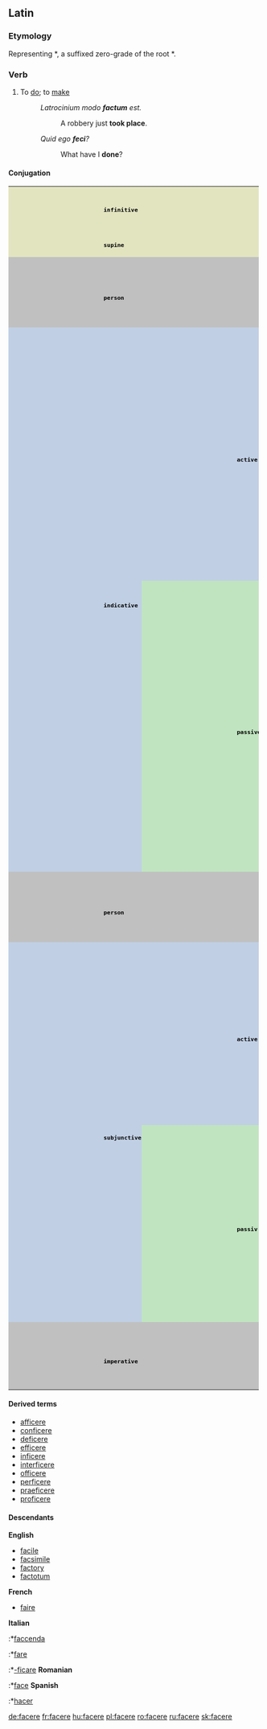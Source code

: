 ==Latin==

===Etymology===
Representing {{PIE.|la}} *{{term||dʰh₁-k-}}, a suffixed zero-grade of the root *{{term||dʰeh₁-|put, arrange}}.

===Verb===
{{la-verb|facio|faciō|facere|facere|feci|fēcī|factum|factum}}
#To [[do]]; to [[make]]
#:''Latrocinium modo '''factum''' est.'' 
#:: A robbery just '''took place'''.
#: ''Quid ego '''feci'''?'' 
#:: What have I '''done'''?

====Conjugation====
<table border="0" cellpadding="0" class="MsoNormalTable" 
            style="width: 98.74%; mso-cellspacing: 1.5pt; background: #F0F0F0; mso-yfti-tbllook: 1184" 
            width="98%">
            <tr style="mso-yfti-irow:0;mso-yfti-firstrow:yes">
                <td colspan="4" 
                    style="width: 40.58%; background: #E2E4C0; padding: .75pt .75pt .75pt .75pt" 
                    width="40%">
                    <p align="center" class="MsoNormal" style="margin-bottom:0cm;margin-bottom:.0001pt;
  text-align:center;line-height:normal">
                        <b>
                        <span style="font-size:10.0pt;
  font-family:&quot;Arial&quot;,&quot;sans-serif&quot;;mso-fareast-font-family:&quot;Times New Roman&quot;;
  color:black;mso-fareast-language:SV">infinitive</span></b></p>
                </td>
                <td colspan="5" style="width:58.6%;padding:.75pt .75pt .75pt .75pt" width="58%">
                    <p class="MsoNormal" style="margin-bottom:0cm;margin-bottom:.0001pt;line-height:
  normal">
                        <span style="font-size:10.0pt;font-family:&quot;Arial&quot;,&quot;sans-serif&quot;;
  mso-fareast-font-family:&quot;Times New Roman&quot;;color:black;mso-fareast-language:
  SV">facere</span></p>
                </td>
            </tr>
            <tr style="mso-yfti-irow:1">
                <td colspan="4" 
                    style="width: 40.58%; background: #E2E4C0; padding: .75pt .75pt .75pt .75pt" 
                    width="40%">
                    <p align="center" class="MsoNormal" style="margin-bottom:0cm;margin-bottom:.0001pt;
  text-align:center;line-height:normal">
                        <b>
                        <span style="font-size:10.0pt;
  font-family:&quot;Arial&quot;,&quot;sans-serif&quot;;mso-fareast-font-family:&quot;Times New Roman&quot;;
  color:black;mso-fareast-language:SV">supine</span></b></p>
                </td>
                <td colspan="5" style="width:58.6%;padding:.75pt .75pt .75pt .75pt" width="58%">
                    <p class="MsoNormal" style="margin-bottom:0cm;margin-bottom:.0001pt;line-height:
  normal">
                        <span style="font-size:10.0pt;font-family:&quot;Arial&quot;,&quot;sans-serif&quot;;
  mso-fareast-font-family:&quot;Times New Roman&quot;;color:black;mso-fareast-language:
  SV"><a href="http://en.wiktionary.org/wiki/facendo" title="facendo">
                        <span style="mso-bidi-font-size:11.0pt;color:#002BB8;text-decoration:none;
  text-underline:none">factum</span></a></span></p>
                </td>
            </tr>
            <tr style="mso-yfti-irow:2">
                <td colspan="3" rowspan="2" 
                    style="width: 31.94%; background: silver; padding: .75pt .75pt .75pt .75pt" 
                    width="31%">
                    <p align="center" class="MsoNormal" style="margin-bottom:0cm;margin-bottom:.0001pt;
  text-align:center;line-height:normal">
                        <b>
                        <span style="font-size:10.0pt;
  font-family:&quot;Arial&quot;,&quot;sans-serif&quot;;mso-fareast-font-family:&quot;Times New Roman&quot;;
  color:black;mso-fareast-language:SV">person</span></b></p>
                </td>
                <td colspan="3" 
                    style="width: 30.64%; background: silver; padding: .75pt .75pt .75pt .75pt" 
                    width="30%">
                    <p align="center" class="MsoNormal" style="margin-bottom:0cm;margin-bottom:.0001pt;
  text-align:center;line-height:normal">
                        <b>
                        <span style="font-size:10.0pt;
  font-family:&quot;Arial&quot;,&quot;sans-serif&quot;;mso-fareast-font-family:&quot;Times New Roman&quot;;
  color:black;mso-fareast-language:SV">singular</span></b></p>
                </td>
                <td colspan="3" 
                    style="width: 36.32%; background: silver; padding: .75pt .75pt .75pt .75pt" 
                    width="36%">
                    <p align="center" class="MsoNormal" style="margin-bottom:0cm;margin-bottom:.0001pt;
  text-align:center;line-height:normal">
                        <b>
                        <span style="font-size:10.0pt;
  font-family:&quot;Arial&quot;,&quot;sans-serif&quot;;mso-fareast-font-family:&quot;Times New Roman&quot;;
  color:black;mso-fareast-language:SV">plural</span></b></p>
                </td>
            </tr>
            <tr style="mso-yfti-irow:3">
                <td style="width: 8.38%; background: silver; padding: .75pt .75pt .75pt .75pt" 
                    width="8%">
                    <p align="center" class="MsoNormal" style="margin-bottom:0cm;margin-bottom:.0001pt;
  text-align:center;line-height:normal">
                        <b>
                        <span style="font-size:10.0pt;
  font-family:&quot;Arial&quot;,&quot;sans-serif&quot;;mso-fareast-font-family:&quot;Times New Roman&quot;;
  color:black;mso-fareast-language:SV">first</span></b></p>
                </td>
                <td style="width: 9.86%; background: silver; padding: .75pt .75pt .75pt .75pt" 
                    width="9%">
                    <p align="center" class="MsoNormal" style="margin-bottom:0cm;margin-bottom:.0001pt;
  text-align:center;line-height:normal">
                        <b>
                        <span style="font-size:10.0pt;
  font-family:&quot;Arial&quot;,&quot;sans-serif&quot;;mso-fareast-font-family:&quot;Times New Roman&quot;;
  color:black;mso-fareast-language:SV">second</span></b></p>
                </td>
                <td style="width: 11.86%; background: silver; padding: .75pt .75pt .75pt .75pt" 
                    width="11%">
                    <p align="center" class="MsoNormal" style="margin-bottom:0cm;margin-bottom:.0001pt;
  text-align:center;line-height:normal">
                        <b>
                        <span style="font-size:10.0pt;
  font-family:&quot;Arial&quot;,&quot;sans-serif&quot;;mso-fareast-font-family:&quot;Times New Roman&quot;;
  color:black;mso-fareast-language:SV">third</span></b></p>
                </td>
                <td style="width: 9.56%; background: silver; padding: .75pt .75pt .75pt .75pt" 
                    width="9%">
                    <p align="center" class="MsoNormal" style="margin-bottom:0cm;margin-bottom:.0001pt;
  text-align:center;line-height:normal">
                        <b>
                        <span style="font-size:10.0pt;
  font-family:&quot;Arial&quot;,&quot;sans-serif&quot;;mso-fareast-font-family:&quot;Times New Roman&quot;;
  color:black;mso-fareast-language:SV">first</span></b></p>
                </td>
                <td style="width: 9.56%; background: silver; padding: .75pt .75pt .75pt .75pt" 
                    width="9%">
                    <p align="center" class="MsoNormal" style="margin-bottom:0cm;margin-bottom:.0001pt;
  text-align:center;line-height:normal">
                        <b>
                        <span style="font-size:10.0pt;
  font-family:&quot;Arial&quot;,&quot;sans-serif&quot;;mso-fareast-font-family:&quot;Times New Roman&quot;;
  color:black;mso-fareast-language:SV">second</span></b></p>
                </td>
                <td style="width: 16.64%; background: silver; padding: .75pt .75pt .75pt .75pt" 
                    width="16%">
                    <p align="center" class="MsoNormal" style="margin-bottom:0cm;margin-bottom:.0001pt;
  text-align:center;line-height:normal">
                        <b>
                        <span style="font-size:10.0pt;
  font-family:&quot;Arial&quot;,&quot;sans-serif&quot;;mso-fareast-font-family:&quot;Times New Roman&quot;;
  color:black;mso-fareast-language:SV">third</span></b></p>
                </td>
            </tr>
            <tr style="mso-yfti-irow:4">
                <td rowspan="14" 
                    style="width: 10.38%; background: #C0CFE4; padding: .75pt .75pt .75pt .75pt" 
                    width="10%">
                    <p align="center" class="MsoNormal" style="margin-bottom:0cm;margin-bottom:.0001pt;
  text-align:center;line-height:normal">
                        <b>
                        <span style="font-size:10.0pt;
  font-family:&quot;Arial&quot;,&quot;sans-serif&quot;;mso-fareast-font-family:&quot;Times New Roman&quot;;
  color:black;mso-fareast-language:SV">indicative</span></b></p>
                </td>
                <td rowspan="7" 
                    style="width: 6.94%; background: #C0CFE4; padding: .75pt .75pt .75pt .75pt" 
                    width="6%">
                    <p align="center" class="MsoNormal" style="margin-bottom:0cm;margin-bottom:.0001pt;
  text-align:center;line-height:normal">
                        <b>
                        <span style="font-size:10.0pt;
  font-family:&quot;Arial&quot;,&quot;sans-serif&quot;;mso-fareast-font-family:&quot;Times New Roman&quot;;
  color:black;mso-fareast-language:SV">active</span></b></p>
                </td>
                <td style="width: 14.08%; background: #C0CFE4; padding: .75pt .75pt .75pt .75pt" 
                    width="14%">
                </td>
                <td style="width: 8.38%; background: #C0CFE4; padding: .75pt .75pt .75pt .75pt" 
                    width="8%">
                    <p align="center" class="MsoNormal" style="margin-bottom:0cm;margin-bottom:.0001pt;
  text-align:center;line-height:normal">
                        <b>
                        <span style="font-size:10.0pt;
  font-family:&quot;Arial&quot;,&quot;sans-serif&quot;;mso-fareast-font-family:&quot;Times New Roman&quot;;
  color:black;mso-fareast-language:SV">ego</span></b></p>
                </td>
                <td style="width: 9.86%; background: #C0CFE4; padding: .75pt .75pt .75pt .75pt" 
                    width="9%">
                    <p align="center" class="MsoNormal" style="margin-bottom:0cm;margin-bottom:.0001pt;
  text-align:center;line-height:normal">
                        <b>
                        <span style="font-size:10.0pt;
  font-family:&quot;Arial&quot;,&quot;sans-serif&quot;;mso-fareast-font-family:&quot;Times New Roman&quot;;
  color:black;mso-fareast-language:SV">tu</span></b></p>
                </td>
                <td style="width: 11.86%; background: #C0CFE4; padding: .75pt .75pt .75pt .75pt" 
                    width="11%">
                    <p align="center" class="MsoNormal" style="margin-bottom:0cm;margin-bottom:.0001pt;
  text-align:center;line-height:normal">
                        <b>
                        <span style="font-size:10.0pt;
  font-family:&quot;Arial&quot;,&quot;sans-serif&quot;;mso-fareast-font-family:&quot;Times New Roman&quot;;
  color:black;mso-fareast-language:SV">ille, illa, illud</span></b></p>
                </td>
                <td style="width: 9.56%; background: #C0CFE4; padding: .75pt .75pt .75pt .75pt" 
                    width="9%">
                    <p align="center" class="MsoNormal" style="margin-bottom:0cm;margin-bottom:.0001pt;
  text-align:center;line-height:normal">
                        <b>
                        <span style="font-size:10.0pt;
  font-family:&quot;Arial&quot;,&quot;sans-serif&quot;;mso-fareast-font-family:&quot;Times New Roman&quot;;
  color:black;mso-fareast-language:SV">nos</span></b></p>
                </td>
                <td style="background: #C0CFE4; padding: .75pt .75pt .75pt .75pt">
                    <p align="center" class="MsoNormal" style="margin-bottom:0cm;margin-bottom:.0001pt;
  text-align:center;line-height:normal">
                        <b>
                        <span style="font-size:10.0pt;
  font-family:&quot;Arial&quot;,&quot;sans-serif&quot;;mso-fareast-font-family:&quot;Times New Roman&quot;;
  color:black;mso-fareast-language:SV">vos</span></b></p>
                </td>
                <td style="background: #C0CFE4; padding: .75pt .75pt .75pt .75pt">
                    <p align="center" class="MsoNormal" style="margin-bottom:0cm;margin-bottom:.0001pt;
  text-align:center;line-height:normal">
                        <b style="mso-bidi-font-weight:normal">
                        <span style="font-size:10.0pt;font-family:&quot;Arial&quot;,&quot;sans-serif&quot;;color:black">
                        illī</span></b><b><span style="font-size:10.0pt;font-family:&quot;Arial&quot;,&quot;sans-serif&quot;;mso-fareast-font-family:
  &quot;Times New Roman&quot;;color:black;mso-fareast-language:SV">, illae, illa</span></b></p>
                </td>
            </tr>
            <tr style="mso-yfti-irow:5;height:36.0pt">
                <td style="width: 14.08%; background: #C0CFE4; padding: .75pt .75pt .75pt .75pt; height: 36.0pt" 
                    width="14%">
                    <p align="center" class="MsoNormal" style="margin-bottom:0cm;margin-bottom:.0001pt;
  text-align:center;line-height:normal">
                        <b>
                        <span style="font-size:10.0pt;
  font-family:&quot;Arial&quot;,&quot;sans-serif&quot;;mso-fareast-font-family:&quot;Times New Roman&quot;;
  color:black;mso-fareast-language:SV">present</span></b></p>
                </td>
                <td style="width:8.38%;padding:.75pt .75pt .75pt .75pt;height:
  36.0pt" width="8%">
                    <p class="MsoNormal">
                        <span style="font-size:10.0pt;line-height:115%;font-family:
  &quot;Arial&quot;,&quot;sans-serif&quot;;color:black">faciō</span></p>
                </td>
                <td style="width:9.86%;padding:.75pt .75pt .75pt .75pt;height:
  36.0pt" width="9%">
                    <p class="MsoNormal">
                        <span style="font-size:10.0pt;line-height:115%;font-family:
  &quot;Arial&quot;,&quot;sans-serif&quot;;color:black">facis</span></p>
                </td>
                <td style="width:11.86%;padding:.75pt .75pt .75pt .75pt;
  height:36.0pt" width="11%">
                    <p class="MsoNormal">
                        <span style="font-size:10.0pt;line-height:115%;font-family:
  &quot;Arial&quot;,&quot;sans-serif&quot;;color:black">facit</span></p>
                </td>
                <td style="width:9.56%;padding:.75pt .75pt .75pt .75pt;height:
  36.0pt" width="9%">
                    <p class="MsoNormal">
                        <span style="font-size:10.0pt;line-height:115%;font-family:
  &quot;Arial&quot;,&quot;sans-serif&quot;;color:black">facimus</span></p>
                </td>
                <td style="padding:.75pt .75pt .75pt .75pt;height:36.0pt">
                    <p class="MsoNormal">
                        <span style="font-size:10.0pt;line-height:115%;font-family:
  &quot;Arial&quot;,&quot;sans-serif&quot;;color:black">facitis</span></p>
                </td>
                <td style="padding:.75pt .75pt .75pt .75pt;height:36.0pt">
                    <p class="MsoNormal">
                        <span style="font-size:10.0pt;line-height:115%;font-family:
  &quot;Arial&quot;,&quot;sans-serif&quot;;color:black">faciunt</span></p>
                </td>
            </tr>
            <tr style="mso-yfti-irow:6;height:36.0pt">
                <td style="width: 14.08%; background: #C0CFE4; padding: .75pt .75pt .75pt .75pt; height: 36.0pt" 
                    width="14%">
                    <p align="center" class="MsoNormal" style="margin-bottom:0cm;margin-bottom:.0001pt;
  text-align:center;line-height:normal">
                        <b>
                        <span style="font-size:10.0pt;
  font-family:&quot;Arial&quot;,&quot;sans-serif&quot;;mso-fareast-font-family:&quot;Times New Roman&quot;;
  color:black;mso-fareast-language:SV">future</span></b></p>
                </td>
                <td style="width:8.38%;padding:.75pt .75pt .75pt .75pt;height:
  36.0pt" width="8%">
                    <p class="MsoNormal">
                        <span style="font-size:10.0pt;line-height:115%;font-family:
  &quot;Arial&quot;,&quot;sans-serif&quot;;color:black">faciam</span></p>
                </td>
                <td style="width:9.86%;padding:.75pt .75pt .75pt .75pt;height:
  36.0pt" width="9%">
                    <p class="MsoNormal">
                        <span style="font-size:10.0pt;line-height:115%;font-family:
  &quot;Arial&quot;,&quot;sans-serif&quot;;color:black">faciēs</span></p>
                </td>
                <td style="width:11.86%;padding:.75pt .75pt .75pt .75pt;
  height:36.0pt" width="11%">
                    <p class="MsoNormal">
                        <span style="font-size:10.0pt;line-height:115%;font-family:
  &quot;Arial&quot;,&quot;sans-serif&quot;;color:black">faciet</span></p>
                </td>
                <td style="width:9.56%;padding:.75pt .75pt .75pt .75pt;height:
  36.0pt" width="9%">
                    <p class="MsoNormal">
                        <span style="font-size:10.0pt;line-height:115%;font-family:
  &quot;Arial&quot;,&quot;sans-serif&quot;;color:black">faciēmus</span></p>
                </td>
                <td style="padding:.75pt .75pt .75pt .75pt;height:36.0pt">
                    <p class="MsoNormal">
                        <span style="font-size:10.0pt;line-height:115%;font-family:
  &quot;Arial&quot;,&quot;sans-serif&quot;;color:black">faciētis</span></p>
                </td>
                <td style="padding:.75pt .75pt .75pt .75pt;height:36.0pt">
                    <p class="MsoNormal">
                        <span style="font-size:10.0pt;line-height:115%;font-family:
  &quot;Arial&quot;,&quot;sans-serif&quot;;color:black">facient</span></p>
                </td>
            </tr>
            <tr style="mso-yfti-irow:7;height:36.0pt">
                <td style="width: 14.08%; background: #C0CFE4; padding: .75pt .75pt .75pt .75pt; height: 36.0pt" 
                    width="14%">
                    <p align="center" class="MsoNormal" style="margin-bottom:0cm;margin-bottom:.0001pt;
  text-align:center;line-height:normal">
                        <b>
                        <span style="font-size:10.0pt;
  font-family:&quot;Arial&quot;,&quot;sans-serif&quot;;mso-fareast-font-family:&quot;Times New Roman&quot;;
  color:black;mso-fareast-language:SV">imperfect</span></b></p>
                </td>
                <td style="width:8.38%;padding:.75pt .75pt .75pt .75pt;height:
  36.0pt" width="8%">
                    <p class="MsoNormal">
                        <span style="font-size:10.0pt;line-height:115%;font-family:
  &quot;Arial&quot;,&quot;sans-serif&quot;;color:black">faciēbam</span></p>
                </td>
                <td style="width:9.86%;padding:.75pt .75pt .75pt .75pt;height:
  36.0pt" width="9%">
                    <p class="MsoNormal">
                        <span style="font-size:10.0pt;line-height:115%;font-family:
  &quot;Arial&quot;,&quot;sans-serif&quot;;color:black">faciēbās</span></p>
                </td>
                <td style="width:11.86%;padding:.75pt .75pt .75pt .75pt;
  height:36.0pt" width="11%">
                    <p class="MsoNormal">
                        <span style="font-size:10.0pt;line-height:115%;font-family:
  &quot;Arial&quot;,&quot;sans-serif&quot;;color:black">faciēbat</span></p>
                </td>
                <td style="width:9.56%;padding:.75pt .75pt .75pt .75pt;height:
  36.0pt" width="9%">
                    <p class="MsoNormal">
                        <span style="font-size:10.0pt;line-height:115%;font-family:
  &quot;Arial&quot;,&quot;sans-serif&quot;;color:black">faciēbāmus</span></p>
                </td>
                <td style="padding:.75pt .75pt .75pt .75pt;height:36.0pt">
                    <p class="MsoNormal">
                        <span style="font-size:10.0pt;line-height:115%;font-family:
  &quot;Arial&quot;,&quot;sans-serif&quot;;color:black">faciēbātis</span></p>
                </td>
                <td style="padding:.75pt .75pt .75pt .75pt;height:36.0pt">
                    <p class="MsoNormal">
                        <span style="font-size:10.0pt;line-height:115%;font-family:
  &quot;Arial&quot;,&quot;sans-serif&quot;;color:black">faciēbant</span></p>
                </td>
            </tr>
            <tr style="mso-yfti-irow:8;height:36.0pt">
                <td style="width: 14.08%; background: #C0CFE4; padding: .75pt .75pt .75pt .75pt; height: 36.0pt" 
                    width="14%">
                    <p align="center" class="MsoNormal" style="margin-bottom:0cm;margin-bottom:.0001pt;
  text-align:center;line-height:normal">
                        <b>
                        <span style="font-size:10.0pt;
  font-family:&quot;Arial&quot;,&quot;sans-serif&quot;;mso-fareast-font-family:&quot;Times New Roman&quot;;
  color:black;mso-fareast-language:SV">perfect</span></b></p>
                </td>
                <td style="width:8.38%;padding:.75pt .75pt .75pt .75pt;height:
  36.0pt" width="8%">
                    <p class="MsoNormal">
                        <span style="font-size:10.0pt;line-height:115%;font-family:
  &quot;Arial&quot;,&quot;sans-serif&quot;;color:black">fēcī</span></p>
                </td>
                <td style="width:9.86%;padding:.75pt .75pt .75pt .75pt;height:
  36.0pt" width="9%">
                    <p class="MsoNormal">
                        <span style="font-size:10.0pt;line-height:115%;font-family:
  &quot;Arial&quot;,&quot;sans-serif&quot;;color:black">fēcistī</span></p>
                </td>
                <td style="width:11.86%;padding:.75pt .75pt .75pt .75pt;
  height:36.0pt" width="11%">
                    <p class="MsoNormal">
                        <span style="font-size:10.0pt;line-height:115%;font-family:
  &quot;Arial&quot;,&quot;sans-serif&quot;;color:black">fēcit</span></p>
                </td>
                <td style="width:9.56%;padding:.75pt .75pt .75pt .75pt;height:
  36.0pt" width="9%">
                    <p class="MsoNormal">
                        <span style="font-size:10.0pt;line-height:115%;font-family:
  &quot;Arial&quot;,&quot;sans-serif&quot;;color:black">fēcimus</span></p>
                </td>
                <td style="padding:.75pt .75pt .75pt .75pt;height:36.0pt">
                    <p class="MsoNormal">
                        <span style="font-size:10.0pt;line-height:115%;font-family:
  &quot;Arial&quot;,&quot;sans-serif&quot;;color:black">fēcistis</span></p>
                </td>
                <td style="padding:.75pt .75pt .75pt .75pt;height:36.0pt">
                    <p class="MsoNormal">
                        <span style="font-size:10.0pt;line-height:115%;font-family:
  &quot;Arial&quot;,&quot;sans-serif&quot;;color:black">fēcērunt</span></p>
                </td>
            </tr>
            <tr style="mso-yfti-irow:9;height:36.0pt">
                <td style="width: 14.08%; background: #C0CFE4; padding: .75pt .75pt .75pt .75pt; height: 36.0pt" 
                    width="14%">
                    <p align="center" class="MsoNormal" style="margin-bottom:0cm;margin-bottom:.0001pt;
  text-align:center;line-height:normal">
                        <b>
                        <span style="font-size:10.0pt;
  font-family:&quot;Arial&quot;,&quot;sans-serif&quot;;mso-fareast-font-family:&quot;Times New Roman&quot;;
  color:black;mso-fareast-language:SV">future perfect</span></b></p>
                </td>
                <td style="width:8.38%;padding:.75pt .75pt .75pt .75pt;height:
  36.0pt" width="8%">
                    <p class="MsoNormal">
                        <span style="font-size:10.0pt;line-height:115%;font-family:
  &quot;Arial&quot;,&quot;sans-serif&quot;;color:black">fēcerō</span></p>
                </td>
                <td style="width:9.86%;padding:.75pt .75pt .75pt .75pt;height:
  36.0pt" width="9%">
                    <p class="MsoNormal">
                        <span style="font-size:10.0pt;line-height:115%;font-family:
  &quot;Arial&quot;,&quot;sans-serif&quot;;color:black">fēceris</span></p>
                </td>
                <td style="width:11.86%;padding:.75pt .75pt .75pt .75pt;
  height:36.0pt" width="11%">
                    <p class="MsoNormal">
                        <span style="font-size:10.0pt;line-height:115%;font-family:
  &quot;Arial&quot;,&quot;sans-serif&quot;;color:black">fēcerit</span></p>
                </td>
                <td style="width:9.56%;padding:.75pt .75pt .75pt .75pt;height:
  36.0pt" width="9%">
                    <p class="MsoNormal">
                        <span style="font-size:10.0pt;line-height:115%;font-family:
  &quot;Arial&quot;,&quot;sans-serif&quot;;color:black">fēcerimus</span></p>
                </td>
                <td style="padding:.75pt .75pt .75pt .75pt;height:36.0pt">
                    <p class="MsoNormal">
                        <span style="font-size:10.0pt;line-height:115%;font-family:
  &quot;Arial&quot;,&quot;sans-serif&quot;;color:black">fēceritis</span></p>
                </td>
                <td style="padding:.75pt .75pt .75pt .75pt;height:36.0pt">
                    <p class="MsoNormal">
                        <span style="font-size:10.0pt;line-height:115%;font-family:
  &quot;Arial&quot;,&quot;sans-serif&quot;;color:black">fēcerint</span></p>
                </td>
            </tr>
            <tr style="mso-yfti-irow:10;height:36.0pt">
                <td style="width: 14.08%; background: #C0CFE4; padding: .75pt .75pt .75pt .75pt; height: 36.0pt" 
                    width="14%">
                    <p align="center" class="MsoNormal" style="margin-bottom:0cm;margin-bottom:.0001pt;
  text-align:center;line-height:normal">
                        <b>
                        <span style="font-size:10.0pt;
  font-family:&quot;Arial&quot;,&quot;sans-serif&quot;;mso-fareast-font-family:&quot;Times New Roman&quot;;
  color:black;mso-fareast-language:SV">pluperfect</span></b></p>
                </td>
                <td style="width:8.38%;padding:.75pt .75pt .75pt .75pt;height:
  36.0pt" width="8%">
                    <p class="MsoNormal">
                        <span style="font-size:10.0pt;line-height:115%;font-family:
  &quot;Arial&quot;,&quot;sans-serif&quot;;color:black">fēceram</span></p>
                </td>
                <td style="width:9.86%;padding:.75pt .75pt .75pt .75pt;height:
  36.0pt" width="9%">
                    <p class="MsoNormal">
                        <span style="font-size:10.0pt;line-height:115%;font-family:
  &quot;Arial&quot;,&quot;sans-serif&quot;;color:black">fēcerās</span></p>
                </td>
                <td style="width:11.86%;padding:.75pt .75pt .75pt .75pt;
  height:36.0pt" width="11%">
                    <p class="MsoNormal">
                        <span style="font-size:10.0pt;line-height:115%;font-family:
  &quot;Arial&quot;,&quot;sans-serif&quot;;color:black">fēcerat</span></p>
                </td>
                <td style="width:9.56%;padding:.75pt .75pt .75pt .75pt;height:
  36.0pt" width="9%">
                    <p class="MsoNormal">
                        <span style="font-size:10.0pt;line-height:115%;font-family:
  &quot;Arial&quot;,&quot;sans-serif&quot;;color:black">fēcerāmus</span></p>
                </td>
                <td style="padding:.75pt .75pt .75pt .75pt;height:36.0pt">
                    <p class="MsoNormal">
                        <span style="font-size:10.0pt;line-height:115%;font-family:
  &quot;Arial&quot;,&quot;sans-serif&quot;;color:black">fēcerātis</span></p>
                </td>
                <td style="padding:.75pt .75pt .75pt .75pt;height:36.0pt">
                    <p class="MsoNormal">
                        <span style="font-size:10.0pt;line-height:115%;font-family:
  &quot;Arial&quot;,&quot;sans-serif&quot;;color:black">fēcerant</span></p>
                </td>
            </tr>
            <tr style="mso-yfti-irow:11">
                <td rowspan="7" 
                    style="width: 6.94%; background: #C0E4C0; padding: .75pt .75pt .75pt .75pt" 
                    width="6%">
                    <p align="center" class="MsoNormal" style="margin-bottom:0cm;margin-bottom:.0001pt;
  text-align:center;line-height:normal">
                        <b>
                        <span style="font-size:10.0pt;
  font-family:&quot;Arial&quot;,&quot;sans-serif&quot;;mso-fareast-font-family:&quot;Times New Roman&quot;;
  color:black;mso-fareast-language:SV">passive</span></b></p>
                </td>
                <td style="width: 14.08%; background: #C0E4C0; padding: .75pt .75pt .75pt .75pt" 
                    width="14%">
                </td>
                <td style="width: 8.38%; background: #C0E4C0; padding: .75pt .75pt .75pt .75pt" 
                    width="8%">
                    <p align="center" class="MsoNormal" style="margin-bottom:0cm;margin-bottom:.0001pt;
  text-align:center;line-height:normal">
                        <b>
                        <span style="font-size:10.0pt;
  font-family:&quot;Arial&quot;,&quot;sans-serif&quot;;mso-fareast-font-family:&quot;Times New Roman&quot;;
  color:black;mso-fareast-language:SV">ego</span></b></p>
                </td>
                <td style="width: 9.86%; background: #C0E4C0; padding: .75pt .75pt .75pt .75pt" 
                    width="9%">
                    <p align="center" class="MsoNormal" style="margin-bottom:0cm;margin-bottom:.0001pt;
  text-align:center;line-height:normal">
                        <b>
                        <span style="font-size:10.0pt;
  font-family:&quot;Arial&quot;,&quot;sans-serif&quot;;mso-fareast-font-family:&quot;Times New Roman&quot;;
  color:black;mso-fareast-language:SV">tu</span></b></p>
                </td>
                <td style="width: 11.86%; background: #C0E4C0; padding: .75pt .75pt .75pt .75pt" 
                    width="11%">
                    <p align="center" class="MsoNormal" style="margin-bottom:0cm;margin-bottom:.0001pt;
  text-align:center;line-height:normal">
                        <b>
                        <span style="font-size:10.0pt;
  font-family:&quot;Arial&quot;,&quot;sans-serif&quot;;mso-fareast-font-family:&quot;Times New Roman&quot;;
  color:black;mso-fareast-language:SV">ille, illa, illud</span></b></p>
                </td>
                <td style="width: 9.56%; background: #C0E4C0; padding: .75pt .75pt .75pt .75pt" 
                    width="9%">
                    <p align="center" class="MsoNormal" style="margin-bottom:0cm;margin-bottom:.0001pt;
  text-align:center;line-height:normal">
                        <b>
                        <span style="font-size:10.0pt;
  font-family:&quot;Arial&quot;,&quot;sans-serif&quot;;mso-fareast-font-family:&quot;Times New Roman&quot;;
  color:black;mso-fareast-language:SV">nos</span></b></p>
                </td>
                <td style="background: #C0E4C0; padding: .75pt .75pt .75pt .75pt">
                    <p align="center" class="MsoNormal" style="margin-bottom:0cm;margin-bottom:.0001pt;
  text-align:center;line-height:normal">
                        <b>
                        <span style="font-size:10.0pt;
  font-family:&quot;Arial&quot;,&quot;sans-serif&quot;;mso-fareast-font-family:&quot;Times New Roman&quot;;
  color:black;mso-fareast-language:SV">vos</span></b></p>
                </td>
                <td style="background: #C0E4C0; padding: .75pt .75pt .75pt .75pt">
                    <p align="center" class="MsoNormal" style="margin-bottom:0cm;margin-bottom:.0001pt;
  text-align:center;line-height:normal">
                        <b style="mso-bidi-font-weight:normal">
                        <span style="font-size:10.0pt;font-family:&quot;Arial&quot;,&quot;sans-serif&quot;;color:black">
                        illī</span></b><b><span style="font-size:10.0pt;font-family:&quot;Arial&quot;,&quot;sans-serif&quot;;mso-fareast-font-family:
  &quot;Times New Roman&quot;;color:black;mso-fareast-language:SV">, illae, illa</span></b></p>
                </td>
            </tr>
            <tr style="mso-yfti-irow:12;height:36.0pt">
                <td style="width: 14.08%; background: #C0E4C0; padding: .75pt .75pt .75pt .75pt; height: 36.0pt" 
                    width="14%">
                    <p align="center" class="MsoNormal" style="text-align:center">
                        <b>
                        <span style="font-size:10.0pt;line-height:115%;font-family:&quot;Arial&quot;,&quot;sans-serif&quot;;
  color:black;mso-bidi-font-style:italic">present</span><span style="font-size:10.0pt;line-height:115%;font-family:&quot;Arial&quot;,&quot;sans-serif&quot;;
  color:black"></span></b></p>
                </td>
                <td style="width:8.38%;padding:.75pt .75pt .75pt .75pt;height:
  36.0pt" width="8%">
                    <p class="MsoNormal">
                        <span style="font-size:10.0pt;line-height:115%;font-family:
  &quot;Arial&quot;,&quot;sans-serif&quot;;color:black">facior</span></p>
                </td>
                <td style="width:9.86%;padding:.75pt .75pt .75pt .75pt;height:
  36.0pt" width="9%">
                    <p class="MsoNormal">
                        <span style="font-size:10.0pt;line-height:115%;font-family:
  &quot;Arial&quot;,&quot;sans-serif&quot;;color:black">faceris</span></p>
                </td>
                <td style="width:11.86%;padding:.75pt .75pt .75pt .75pt;
  height:36.0pt" width="11%">
                    <p class="MsoNormal">
                        <span style="font-size:10.0pt;line-height:115%;font-family:
  &quot;Arial&quot;,&quot;sans-serif&quot;;color:black">facitur</span></p>
                </td>
                <td style="width:9.56%;padding:.75pt .75pt .75pt .75pt;height:
  36.0pt" width="9%">
                    <p class="MsoNormal">
                        <span style="font-size:10.0pt;line-height:115%;font-family:
  &quot;Arial&quot;,&quot;sans-serif&quot;;color:black">facimur</span></p>
                </td>
                <td style="padding:.75pt .75pt .75pt .75pt;height:36.0pt">
                    <p class="MsoNormal">
                        <span style="font-size:10.0pt;line-height:115%;font-family:
  &quot;Arial&quot;,&quot;sans-serif&quot;;color:black">faciminī</span></p>
                </td>
                <td style="padding:.75pt .75pt .75pt .75pt;height:36.0pt">
                    <p class="MsoNormal">
                        <span style="font-size:10.0pt;line-height:115%;font-family:
  &quot;Arial&quot;,&quot;sans-serif&quot;;color:black">faciuntur</span></p>
                </td>
            </tr>
            <tr style="mso-yfti-irow:13;height:36.0pt">
                <td style="width: 14.08%; background: #C0E4C0; padding: .75pt .75pt .75pt .75pt; height: 36.0pt" 
                    width="14%">
                    <p align="center" class="MsoNormal" style="text-align:center">
                        <b>
                        <span style="font-size:10.0pt;line-height:115%;font-family:&quot;Arial&quot;,&quot;sans-serif&quot;;
  color:black;mso-bidi-font-style:italic">future</span><span style="font-size:10.0pt;line-height:115%;font-family:&quot;Arial&quot;,&quot;sans-serif&quot;;
  color:black"></span></b></p>
                </td>
                <td style="width:8.38%;padding:.75pt .75pt .75pt .75pt;height:
  36.0pt" width="8%">
                    <p class="MsoNormal">
                        <span style="font-size:10.0pt;line-height:115%;font-family:
  &quot;Arial&quot;,&quot;sans-serif&quot;;color:black">faciar</span></p>
                </td>
                <td style="width:9.86%;padding:.75pt .75pt .75pt .75pt;height:
  36.0pt" width="9%">
                    <p class="MsoNormal">
                        <span style="font-size:10.0pt;line-height:115%;font-family:
  &quot;Arial&quot;,&quot;sans-serif&quot;;color:black">faciēris</span></p>
                </td>
                <td style="width:11.86%;padding:.75pt .75pt .75pt .75pt;
  height:36.0pt" width="11%">
                    <p class="MsoNormal">
                        <span style="font-size:10.0pt;line-height:115%;font-family:
  &quot;Arial&quot;,&quot;sans-serif&quot;;color:black">faciētur</span></p>
                </td>
                <td style="width:9.56%;padding:.75pt .75pt .75pt .75pt;height:
  36.0pt" width="9%">
                    <p class="MsoNormal">
                        <span style="font-size:10.0pt;line-height:115%;font-family:
  &quot;Arial&quot;,&quot;sans-serif&quot;;color:black">faciēmur</span></p>
                </td>
                <td style="padding:.75pt .75pt .75pt .75pt;height:36.0pt">
                    <p class="MsoNormal">
                        <span style="font-size:10.0pt;line-height:115%;font-family:
  &quot;Arial&quot;,&quot;sans-serif&quot;;color:black">faciēminī</span></p>
                </td>
                <td style="padding:.75pt .75pt .75pt .75pt;height:36.0pt">
                    <p class="MsoNormal">
                        <span style="font-size:10.0pt;line-height:115%;font-family:
  &quot;Arial&quot;,&quot;sans-serif&quot;;color:black">facientur</span></p>
                </td>
            </tr>
            <tr style="mso-yfti-irow:14;height:36.0pt">
                <td style="width: 14.08%; background: #C0E4C0; padding: .75pt .75pt .75pt .75pt; height: 36.0pt" 
                    width="14%">
                    <p align="center" class="MsoNormal" style="text-align:center">
                        <b>
                        <span style="font-size:10.0pt;line-height:115%;font-family:&quot;Arial&quot;,&quot;sans-serif&quot;;
  color:black;mso-bidi-font-style:italic">imperfect</span><span style="font-size:10.0pt;line-height:115%;font-family:&quot;Arial&quot;,&quot;sans-serif&quot;;
  color:black"></span></b></p>
                </td>
                <td style="width:8.38%;padding:.75pt .75pt .75pt .75pt;height:
  36.0pt" width="8%">
                    <p class="MsoNormal">
                        <span style="font-size:10.0pt;line-height:115%;font-family:
  &quot;Arial&quot;,&quot;sans-serif&quot;;color:black">faciēbar</span></p>
                </td>
                <td style="width:9.86%;padding:.75pt .75pt .75pt .75pt;height:
  36.0pt" width="9%">
                    <p class="MsoNormal">
                        <span style="font-size:10.0pt;line-height:115%;font-family:
  &quot;Arial&quot;,&quot;sans-serif&quot;;color:black">faciēbāris</span></p>
                </td>
                <td style="width:11.86%;padding:.75pt .75pt .75pt .75pt;
  height:36.0pt" width="11%">
                    <p class="MsoNormal">
                        <span style="font-size:10.0pt;line-height:115%;font-family:
  &quot;Arial&quot;,&quot;sans-serif&quot;;color:black">faciēbātur</span></p>
                </td>
                <td style="width:9.56%;padding:.75pt .75pt .75pt .75pt;height:
  36.0pt" width="9%">
                    <p class="MsoNormal">
                        <span style="font-size:10.0pt;line-height:115%;font-family:
  &quot;Arial&quot;,&quot;sans-serif&quot;;color:black">faciēbāmur</span></p>
                </td>
                <td style="padding:.75pt .75pt .75pt .75pt;height:36.0pt">
                    <p class="MsoNormal">
                        <span style="font-size:10.0pt;line-height:115%;font-family:
  &quot;Arial&quot;,&quot;sans-serif&quot;;color:black">faciēbāminī</span></p>
                </td>
                <td style="padding:.75pt .75pt .75pt .75pt;height:36.0pt">
                    <p class="MsoNormal">
                        <span style="font-size:10.0pt;line-height:115%;font-family:
  &quot;Arial&quot;,&quot;sans-serif&quot;;color:black">faciēbantur</span></p>
                </td>
            </tr>
            <tr style="mso-yfti-irow:15;height:36.0pt">
                <td style="width: 14.08%; background: #C0E4C0; padding: .75pt .75pt .75pt .75pt; height: 36.0pt" 
                    width="14%">
                    <p align="center" class="MsoNormal" style="text-align:center">
                        <b>
                        <span style="font-size:10.0pt;line-height:115%;font-family:&quot;Arial&quot;,&quot;sans-serif&quot;;
  color:black;mso-bidi-font-style:italic">perfect</span><span style="font-size:10.0pt;line-height:115%;font-family:&quot;Arial&quot;,&quot;sans-serif&quot;;
  color:black"></span></b></p>
                </td>
                <td style="width:8.38%;padding:.75pt .75pt .75pt .75pt;height:
  36.0pt" width="8%">
                    <p class="MsoNormal">
                        <span style="font-size:10.0pt;line-height:115%;font-family:
  &quot;Arial&quot;,&quot;sans-serif&quot;;color:black">factus</span><sup><span style="font-size:
  10.0pt;line-height:115%;font-family:&quot;Arial&quot;,&quot;sans-serif&quot;;color:red">1</span></sup><span style="font-size:10.0pt;line-height:115%;font-family:&quot;Arial&quot;,&quot;sans-serif&quot;;
  color:black"><br />
                        sum</span></p>
                </td>
                <td style="width:9.86%;padding:.75pt .75pt .75pt .75pt;height:
  36.0pt" width="9%">
                    <p class="MsoNormal">
                        <span style="font-size:10.0pt;line-height:115%;font-family:
  &quot;Arial&quot;,&quot;sans-serif&quot;;color:black">factus</span><sup><span style="font-size:
  10.0pt;line-height:115%;font-family:&quot;Arial&quot;,&quot;sans-serif&quot;;color:red">1</span></sup><span style="font-size:10.0pt;line-height:115%;font-family:&quot;Arial&quot;,&quot;sans-serif&quot;;
  color:black"><br />
                        es</span></p>
                </td>
                <td style="width:11.86%;padding:.75pt .75pt .75pt .75pt;
  height:36.0pt" width="11%">
                    <p class="MsoNormal">
                        <span style="font-size:10.0pt;line-height:115%;font-family:
  &quot;Arial&quot;,&quot;sans-serif&quot;;color:black">factus</span><sup><span style="font-size:
  10.0pt;line-height:115%;font-family:&quot;Arial&quot;,&quot;sans-serif&quot;;color:red">1</span></sup><span style="font-size:10.0pt;line-height:115%;font-family:&quot;Arial&quot;,&quot;sans-serif&quot;;
  color:black"><br />
                        est</span></p>
                </td>
                <td style="width:9.56%;padding:.75pt .75pt .75pt .75pt;height:
  36.0pt" width="9%">
                    <p class="MsoNormal">
                        <span style="font-size:10.0pt;line-height:115%;font-family:
  &quot;Arial&quot;,&quot;sans-serif&quot;;color:black">factī </span><sup>
                        <span style="font-size:
  10.0pt;line-height:115%;font-family:&quot;Arial&quot;,&quot;sans-serif&quot;;color:red">2</span></sup><span style="font-size:10.0pt;line-height:115%;font-family:&quot;Arial&quot;,&quot;sans-serif&quot;;
  color:black"><br />
                        sumus</span></p>
                </td>
                <td style="padding:.75pt .75pt .75pt .75pt;height:36.0pt">
                    <p class="MsoNormal">
                        <span style="font-size:10.0pt;line-height:115%;font-family:
  &quot;Arial&quot;,&quot;sans-serif&quot;;color:black">factī </span><sup>
                        <span style="font-size:
  10.0pt;line-height:115%;font-family:&quot;Arial&quot;,&quot;sans-serif&quot;;color:red">2</span></sup><span style="font-size:10.0pt;line-height:115%;font-family:&quot;Arial&quot;,&quot;sans-serif&quot;;
  color:black"><br />
                        estis</span></p>
                </td>
                <td style="padding:.75pt .75pt .75pt .75pt;height:36.0pt">
                    <p class="MsoNormal">
                        <span style="font-size:10.0pt;line-height:115%;font-family:
  &quot;Arial&quot;,&quot;sans-serif&quot;;color:black">factī </span><sup>
                        <span style="font-size:
  10.0pt;line-height:115%;font-family:&quot;Arial&quot;,&quot;sans-serif&quot;;color:red">2</span></sup><span style="font-size:10.0pt;line-height:115%;font-family:&quot;Arial&quot;,&quot;sans-serif&quot;;
  color:black"><br />
                        sunt</span></p>
                </td>
            </tr>
            <tr style="mso-yfti-irow:16;height:36.0pt">
                <td style="width: 14.08%; background: #C0E4C0; padding: .75pt .75pt .75pt .75pt; height: 36.0pt" 
                    width="14%">
                    <p align="center" class="MsoNormal" style="text-align:center">
                        <b>
                        <span style="font-size:10.0pt;line-height:115%;font-family:&quot;Arial&quot;,&quot;sans-serif&quot;;
  color:black;mso-bidi-font-style:italic">future perfect</span><span style="font-size:10.0pt;line-height:115%;font-family:&quot;Arial&quot;,&quot;sans-serif&quot;;
  color:black"></span></b></p>
                </td>
                <td style="width:8.38%;padding:.75pt .75pt .75pt .75pt;height:
  36.0pt" width="8%">
                    <p class="MsoNormal">
                        <span style="font-size:10.0pt;line-height:115%;font-family:
  &quot;Arial&quot;,&quot;sans-serif&quot;;color:black">factus</span><sup><span style="font-size:
  10.0pt;line-height:115%;font-family:&quot;Arial&quot;,&quot;sans-serif&quot;;color:red">1</span></sup><span style="font-size:10.0pt;line-height:115%;font-family:&quot;Arial&quot;,&quot;sans-serif&quot;;
  color:black"><br />
                        erō</span></p>
                </td>
                <td style="width:9.86%;padding:.75pt .75pt .75pt .75pt;height:
  36.0pt" width="9%">
                    <p class="MsoNormal">
                        <span style="font-size:10.0pt;line-height:115%;font-family:
  &quot;Arial&quot;,&quot;sans-serif&quot;;color:black">factus</span><sup><span style="font-size:
  10.0pt;line-height:115%;font-family:&quot;Arial&quot;,&quot;sans-serif&quot;;color:red">1</span></sup><span style="font-size:10.0pt;line-height:115%;font-family:&quot;Arial&quot;,&quot;sans-serif&quot;;
  color:black"><br />
                        eris</span></p>
                </td>
                <td style="width:11.86%;padding:.75pt .75pt .75pt .75pt;
  height:36.0pt" width="11%">
                    <p class="MsoNormal">
                        <span style="font-size:10.0pt;line-height:115%;font-family:
  &quot;Arial&quot;,&quot;sans-serif&quot;;color:black">factus</span><sup><span style="font-size:
  10.0pt;line-height:115%;font-family:&quot;Arial&quot;,&quot;sans-serif&quot;;color:red">1</span></sup><span style="font-size:10.0pt;line-height:115%;font-family:&quot;Arial&quot;,&quot;sans-serif&quot;;
  color:black"><br />
                        erit</span></p>
                </td>
                <td style="width:9.56%;padding:.75pt .75pt .75pt .75pt;height:
  36.0pt" width="9%">
                    <p class="MsoNormal">
                        <span style="font-size:10.0pt;line-height:115%;font-family:
  &quot;Arial&quot;,&quot;sans-serif&quot;;color:black">factī </span><sup>
                        <span style="font-size:
  10.0pt;line-height:115%;font-family:&quot;Arial&quot;,&quot;sans-serif&quot;;color:red">2</span></sup><span style="font-size:10.0pt;line-height:115%;font-family:&quot;Arial&quot;,&quot;sans-serif&quot;;
  color:black"><br />
                        erimus</span></p>
                </td>
                <td style="padding:.75pt .75pt .75pt .75pt;height:36.0pt">
                    <p class="MsoNormal">
                        <span style="font-size:10.0pt;line-height:115%;font-family:
  &quot;Arial&quot;,&quot;sans-serif&quot;;color:black">factī </span><sup>
                        <span style="font-size:
  10.0pt;line-height:115%;font-family:&quot;Arial&quot;,&quot;sans-serif&quot;;color:red">2</span></sup><span style="font-size:10.0pt;line-height:115%;font-family:&quot;Arial&quot;,&quot;sans-serif&quot;;
  color:black"><br />
                        eritis</span></p>
                </td>
                <td style="padding:.75pt .75pt .75pt .75pt;height:36.0pt">
                    <p class="MsoNormal">
                        <span style="font-size:10.0pt;line-height:115%;font-family:
  &quot;Arial&quot;,&quot;sans-serif&quot;;color:black">factī </span><sup>
                        <span style="font-size:
  10.0pt;line-height:115%;font-family:&quot;Arial&quot;,&quot;sans-serif&quot;;color:red">2</span></sup><span style="font-size:10.0pt;line-height:115%;font-family:&quot;Arial&quot;,&quot;sans-serif&quot;;
  color:black"><br />
                        erunt</span></p>
                </td>
            </tr>
            <tr style="mso-yfti-irow:17;height:36.0pt">
                <td style="width: 14.08%; background: #C0E4C0; padding: .75pt .75pt .75pt .75pt; height: 36.0pt" 
                    width="14%">
                    <p align="center" class="MsoNormal" style="text-align:center">
                        <b>
                        <span style="font-size:10.0pt;line-height:115%;font-family:&quot;Arial&quot;,&quot;sans-serif&quot;;
  color:black;mso-bidi-font-style:italic">pluperfect</span><span style="font-size:10.0pt;line-height:115%;font-family:&quot;Arial&quot;,&quot;sans-serif&quot;;
  color:black"></span></b></p>
                </td>
                <td style="width:8.38%;padding:.75pt .75pt .75pt .75pt;height:
  36.0pt" width="8%">
                    <p class="MsoNormal">
                        <span style="font-size:10.0pt;line-height:115%;font-family:
  &quot;Arial&quot;,&quot;sans-serif&quot;;color:black">factus</span><sup><span style="font-size:
  10.0pt;line-height:115%;font-family:&quot;Arial&quot;,&quot;sans-serif&quot;;color:red">1</span></sup><span style="font-size:10.0pt;line-height:115%;font-family:&quot;Arial&quot;,&quot;sans-serif&quot;;
  color:black"><br />
                        eram</span></p>
                </td>
                <td style="width:9.86%;padding:.75pt .75pt .75pt .75pt;height:
  36.0pt" width="9%">
                    <p class="MsoNormal">
                        <span style="font-size:10.0pt;line-height:115%;font-family:
  &quot;Arial&quot;,&quot;sans-serif&quot;;color:black">factus</span><sup><span style="font-size:
  10.0pt;line-height:115%;font-family:&quot;Arial&quot;,&quot;sans-serif&quot;;color:red">1</span></sup><span style="font-size:10.0pt;line-height:115%;font-family:&quot;Arial&quot;,&quot;sans-serif&quot;;
  color:black"><br />
                        erās</span></p>
                </td>
                <td style="width:11.86%;padding:.75pt .75pt .75pt .75pt;
  height:36.0pt" width="11%">
                    <p class="MsoNormal">
                        <span style="font-size:10.0pt;line-height:115%;font-family:
  &quot;Arial&quot;,&quot;sans-serif&quot;;color:black">factus</span><sup><span style="font-size:
  10.0pt;line-height:115%;font-family:&quot;Arial&quot;,&quot;sans-serif&quot;;color:red">1</span></sup><span style="font-size:10.0pt;line-height:115%;font-family:&quot;Arial&quot;,&quot;sans-serif&quot;;
  color:black"><br />
                        erat</span></p>
                </td>
                <td style="width:9.56%;padding:.75pt .75pt .75pt .75pt;height:
  36.0pt" width="9%">
                    <p class="MsoNormal">
                        <span style="font-size:10.0pt;line-height:115%;font-family:
  &quot;Arial&quot;,&quot;sans-serif&quot;;color:black">factī </span><sup>
                        <span style="font-size:
  10.0pt;line-height:115%;font-family:&quot;Arial&quot;,&quot;sans-serif&quot;;color:red">2</span></sup><span style="font-size:10.0pt;line-height:115%;font-family:&quot;Arial&quot;,&quot;sans-serif&quot;;
  color:black"><br />
                        erāmus</span></p>
                </td>
                <td style="padding:.75pt .75pt .75pt .75pt;height:36.0pt">
                    <p class="MsoNormal">
                        <span style="font-size:10.0pt;line-height:115%;font-family:
  &quot;Arial&quot;,&quot;sans-serif&quot;;color:black">factī </span><sup>
                        <span style="font-size:
  10.0pt;line-height:115%;font-family:&quot;Arial&quot;,&quot;sans-serif&quot;;color:red">2</span></sup><span style="font-size:10.0pt;line-height:115%;font-family:&quot;Arial&quot;,&quot;sans-serif&quot;;
  color:black"><br />
                        erātis</span></p>
                </td>
                <td style="padding:.75pt .75pt .75pt .75pt;height:36.0pt">
                    <p class="MsoNormal">
                        <span style="font-size:10.0pt;line-height:115%;font-family:
  &quot;Arial&quot;,&quot;sans-serif&quot;;color:black">factī </span><sup>
                        <span style="font-size:
  10.0pt;line-height:115%;font-family:&quot;Arial&quot;,&quot;sans-serif&quot;;color:red">2</span></sup><span style="font-size:10.0pt;line-height:115%;font-family:&quot;Arial&quot;,&quot;sans-serif&quot;;
  color:black"><br />
                        erant</span></p>
                </td>
            </tr>
            <tr style="mso-yfti-irow:18">
                <td colspan="3" rowspan="2" 
                    style="width: 31.94%; background: silver; padding: .75pt .75pt .75pt .75pt" 
                    width="31%">
                    <p align="center" class="MsoNormal" style="margin-bottom:0cm;margin-bottom:.0001pt;
  text-align:center;line-height:normal">
                        <b>
                        <span style="font-size:10.0pt;
  font-family:&quot;Arial&quot;,&quot;sans-serif&quot;;mso-fareast-font-family:&quot;Times New Roman&quot;;
  color:black;mso-fareast-language:SV">person</span></b></p>
                </td>
                <td colspan="3" 
                    style="width: 30.64%; background: silver; padding: .75pt .75pt .75pt .75pt" 
                    width="30%">
                    <p align="center" class="MsoNormal" style="margin-bottom:0cm;margin-bottom:.0001pt;
  text-align:center;line-height:normal">
                        <b>
                        <span style="font-size:10.0pt;
  font-family:&quot;Arial&quot;,&quot;sans-serif&quot;;mso-fareast-font-family:&quot;Times New Roman&quot;;
  color:black;mso-fareast-language:SV">singular</span></b></p>
                </td>
                <td colspan="3" 
                    style="width: 36.32%; background: silver; padding: .75pt .75pt .75pt .75pt" 
                    width="36%">
                    <p align="center" class="MsoNormal" style="margin-bottom:0cm;margin-bottom:.0001pt;
  text-align:center;line-height:normal">
                        <b>
                        <span style="font-size:10.0pt;
  font-family:&quot;Arial&quot;,&quot;sans-serif&quot;;mso-fareast-font-family:&quot;Times New Roman&quot;;
  color:black;mso-fareast-language:SV">plural</span></b></p>
                </td>
            </tr>
            <tr style="mso-yfti-irow:19">
                <td style="width: 8.38%; background: silver; padding: .75pt .75pt .75pt .75pt" 
                    width="8%">
                    <p align="center" class="MsoNormal" style="margin-bottom:0cm;margin-bottom:.0001pt;
  text-align:center;line-height:normal">
                        <b>
                        <span style="font-size:10.0pt;
  font-family:&quot;Arial&quot;,&quot;sans-serif&quot;;mso-fareast-font-family:&quot;Times New Roman&quot;;
  color:black;mso-fareast-language:SV">first</span></b></p>
                </td>
                <td style="width: 9.86%; background: silver; padding: .75pt .75pt .75pt .75pt" 
                    width="9%">
                    <p align="center" class="MsoNormal" style="margin-bottom:0cm;margin-bottom:.0001pt;
  text-align:center;line-height:normal">
                        <b>
                        <span style="font-size:10.0pt;
  font-family:&quot;Arial&quot;,&quot;sans-serif&quot;;mso-fareast-font-family:&quot;Times New Roman&quot;;
  color:black;mso-fareast-language:SV">second</span></b></p>
                </td>
                <td style="width: 11.86%; background: silver; padding: .75pt .75pt .75pt .75pt" 
                    width="11%">
                    <p align="center" class="MsoNormal" style="margin-bottom:0cm;margin-bottom:.0001pt;
  text-align:center;line-height:normal">
                        <b>
                        <span style="font-size:10.0pt;
  font-family:&quot;Arial&quot;,&quot;sans-serif&quot;;mso-fareast-font-family:&quot;Times New Roman&quot;;
  color:black;mso-fareast-language:SV">third</span></b></p>
                </td>
                <td style="width: 9.56%; background: silver; padding: .75pt .75pt .75pt .75pt" 
                    width="9%">
                    <p align="center" class="MsoNormal" style="margin-bottom:0cm;margin-bottom:.0001pt;
  text-align:center;line-height:normal">
                        <b>
                        <span style="font-size:10.0pt;
  font-family:&quot;Arial&quot;,&quot;sans-serif&quot;;mso-fareast-font-family:&quot;Times New Roman&quot;;
  color:black;mso-fareast-language:SV">first</span></b></p>
                </td>
                <td style="width: 9.56%; background: silver; padding: .75pt .75pt .75pt .75pt" 
                    width="9%">
                    <p align="center" class="MsoNormal" style="margin-bottom:0cm;margin-bottom:.0001pt;
  text-align:center;line-height:normal">
                        <b>
                        <span style="font-size:10.0pt;
  font-family:&quot;Arial&quot;,&quot;sans-serif&quot;;mso-fareast-font-family:&quot;Times New Roman&quot;;
  color:black;mso-fareast-language:SV">second</span></b></p>
                </td>
                <td style="width: 16.64%; background: silver; padding: .75pt .75pt .75pt .75pt" 
                    width="16%">
                    <p align="center" class="MsoNormal" style="margin-bottom:0cm;margin-bottom:.0001pt;
  text-align:center;line-height:normal">
                        <b>
                        <span style="font-size:10.0pt;
  font-family:&quot;Arial&quot;,&quot;sans-serif&quot;;mso-fareast-font-family:&quot;Times New Roman&quot;;
  color:black;mso-fareast-language:SV">third</span></b></p>
                </td>
            </tr>
            <tr style="mso-yfti-irow:20">
                <td rowspan="10" 
                    style="width: 10.38%; background: #C0CFE4; padding: .75pt .75pt .75pt .75pt" 
                    width="10%">
                    <p align="center" class="MsoNormal" style="margin-bottom:0cm;margin-bottom:.0001pt;
  text-align:center;line-height:normal">
                        <b>
                        <span style="font-size:10.0pt;
  font-family:&quot;Arial&quot;,&quot;sans-serif&quot;;mso-fareast-font-family:&quot;Times New Roman&quot;;
  color:black;mso-fareast-language:SV">subjunctive</span></b></p>
                </td>
                <td rowspan="5" 
                    style="width: 6.94%; background: #C0CFE4; padding: .75pt .75pt .75pt .75pt" 
                    width="6%">
                    <p align="center" class="MsoNormal" style="margin-bottom:0cm;margin-bottom:.0001pt;
  text-align:center;line-height:normal">
                        <b>
                        <span style="font-size:10.0pt;
  font-family:&quot;Arial&quot;,&quot;sans-serif&quot;;mso-fareast-font-family:&quot;Times New Roman&quot;;
  color:black;mso-fareast-language:SV">active</span></b></p>
                </td>
                <td style="width: 14.08%; background: #C0CFE4; padding: .75pt .75pt .75pt .75pt" 
                    width="14%">
                </td>
                <td style="width: 8.38%; background: #C0CFE4; padding: .75pt .75pt .75pt .75pt" 
                    width="8%">
                    <p align="center" class="MsoNormal" style="margin-bottom:0cm;margin-bottom:.0001pt;
  text-align:center;line-height:normal">
                        <b>
                        <span style="font-size:10.0pt;
  font-family:&quot;Arial&quot;,&quot;sans-serif&quot;;mso-fareast-font-family:&quot;Times New Roman&quot;;
  color:black;mso-fareast-language:SV">ego</span></b></p>
                </td>
                <td style="width: 9.86%; background: #C0CFE4; padding: .75pt .75pt .75pt .75pt" 
                    width="9%">
                    <p align="center" class="MsoNormal" style="margin-bottom:0cm;margin-bottom:.0001pt;
  text-align:center;line-height:normal">
                        <b>
                        <span style="font-size:10.0pt;
  font-family:&quot;Arial&quot;,&quot;sans-serif&quot;;mso-fareast-font-family:&quot;Times New Roman&quot;;
  color:black;mso-fareast-language:SV">tu</span></b></p>
                </td>
                <td style="width: 11.86%; background: #C0CFE4; padding: .75pt .75pt .75pt .75pt" 
                    width="11%">
                    <p align="center" class="MsoNormal" style="margin-bottom:0cm;margin-bottom:.0001pt;
  text-align:center;line-height:normal">
                        <b>
                        <span style="font-size:10.0pt;
  font-family:&quot;Arial&quot;,&quot;sans-serif&quot;;mso-fareast-font-family:&quot;Times New Roman&quot;;
  color:black;mso-fareast-language:SV">ille, illa, illud</span></b></p>
                </td>
                <td style="width: 9.56%; background: #C0CFE4; padding: .75pt .75pt .75pt .75pt" 
                    width="9%">
                    <p align="center" class="MsoNormal" style="margin-bottom:0cm;margin-bottom:.0001pt;
  text-align:center;line-height:normal">
                        <b>
                        <span style="font-size:10.0pt;
  font-family:&quot;Arial&quot;,&quot;sans-serif&quot;;mso-fareast-font-family:&quot;Times New Roman&quot;;
  color:black;mso-fareast-language:SV">nos</span></b></p>
                </td>
                <td style="background: #C0CFE4; padding: .75pt .75pt .75pt .75pt">
                    <p align="center" class="MsoNormal" style="margin-bottom:0cm;margin-bottom:.0001pt;
  text-align:center;line-height:normal">
                        <b>
                        <span style="font-size:10.0pt;
  font-family:&quot;Arial&quot;,&quot;sans-serif&quot;;mso-fareast-font-family:&quot;Times New Roman&quot;;
  color:black;mso-fareast-language:SV">vos</span></b></p>
                </td>
                <td style="background: #C0CFE4; padding: .75pt .75pt .75pt .75pt">
                    <p align="center" class="MsoNormal" style="margin-bottom:0cm;margin-bottom:.0001pt;
  text-align:center;line-height:normal">
                        <b style="mso-bidi-font-weight:normal">
                        <span style="font-size:10.0pt;font-family:&quot;Arial&quot;,&quot;sans-serif&quot;;color:black">
                        illī</span></b><b><span style="font-size:10.0pt;font-family:&quot;Arial&quot;,&quot;sans-serif&quot;;mso-fareast-font-family:
  &quot;Times New Roman&quot;;color:black;mso-fareast-language:SV">, illae, illa</span></b></p>
                </td>
            </tr>
            <tr style="mso-yfti-irow:21;height:36.0pt">
                <td style="width: 14.08%; background: #C0CFE4; padding: .75pt .75pt .75pt .75pt; height: 36.0pt" 
                    width="14%">
                    <p align="center" class="MsoNormal" style="margin-bottom:0cm;margin-bottom:.0001pt;
  text-align:center;line-height:normal">
                        <b>
                        <span style="font-size:10.0pt;
  font-family:&quot;Arial&quot;,&quot;sans-serif&quot;;mso-fareast-font-family:&quot;Times New Roman&quot;;
  color:black;mso-fareast-language:SV">present</span></b></p>
                </td>
                <td style="width:8.38%;padding:.75pt .75pt .75pt .75pt;height:
  36.0pt" width="8%">
                    <p class="MsoNormal">
                        <span style="font-size:10.0pt;line-height:115%;font-family:
  &quot;Arial&quot;,&quot;sans-serif&quot;;color:black">faciam</span></p>
                </td>
                <td style="width:9.86%;padding:.75pt .75pt .75pt .75pt;height:
  36.0pt" width="9%">
                    <p class="MsoNormal">
                        <span style="font-size:10.0pt;line-height:115%;font-family:
  &quot;Arial&quot;,&quot;sans-serif&quot;;color:black">faciās</span></p>
                </td>
                <td style="width:11.86%;padding:.75pt .75pt .75pt .75pt;
  height:36.0pt" width="11%">
                    <p class="MsoNormal">
                        <span style="font-size:10.0pt;line-height:115%;font-family:
  &quot;Arial&quot;,&quot;sans-serif&quot;;color:black">faciat</span></p>
                </td>
                <td style="width:9.56%;padding:.75pt .75pt .75pt .75pt;height:
  36.0pt" width="9%">
                    <p class="MsoNormal">
                        <span style="font-size:10.0pt;line-height:115%;font-family:
  &quot;Arial&quot;,&quot;sans-serif&quot;;color:black">faciāmus</span></p>
                </td>
                <td style="padding:.75pt .75pt .75pt .75pt;height:36.0pt">
                    <p class="MsoNormal">
                        <span style="font-size:10.0pt;line-height:115%;font-family:
  &quot;Arial&quot;,&quot;sans-serif&quot;;color:black">faciātis</span></p>
                </td>
                <td style="padding:.75pt .75pt .75pt .75pt;height:36.0pt">
                    <p class="MsoNormal">
                        <span style="font-size:10.0pt;line-height:115%;font-family:
  &quot;Arial&quot;,&quot;sans-serif&quot;;color:black">faciant</span></p>
                </td>
            </tr>
            <tr style="mso-yfti-irow:22;height:36.0pt">
                <td style="width: 14.08%; background: #C0CFE4; padding: .75pt .75pt .75pt .75pt; height: 36.0pt" 
                    width="14%">
                    <p align="center" class="MsoNormal" style="margin-bottom:0cm;margin-bottom:.0001pt;
  text-align:center;line-height:normal">
                        <b>
                        <span style="font-size:10.0pt;
  font-family:&quot;Arial&quot;,&quot;sans-serif&quot;;mso-fareast-font-family:&quot;Times New Roman&quot;;
  color:black;mso-fareast-language:SV">imperfect</span></b></p>
                </td>
                <td style="width:8.38%;padding:.75pt .75pt .75pt .75pt;height:
  36.0pt" width="8%">
                    <p class="MsoNormal">
                        <span style="font-size:10.0pt;line-height:115%;font-family:
  &quot;Arial&quot;,&quot;sans-serif&quot;;color:black">facerem</span></p>
                </td>
                <td style="width:9.86%;padding:.75pt .75pt .75pt .75pt;height:
  36.0pt" width="9%">
                    <p class="MsoNormal">
                        <span style="font-size:10.0pt;line-height:115%;font-family:
  &quot;Arial&quot;,&quot;sans-serif&quot;;color:black">facerēs</span></p>
                </td>
                <td style="width:11.86%;padding:.75pt .75pt .75pt .75pt;
  height:36.0pt" width="11%">
                    <p class="MsoNormal">
                        <span style="font-size:10.0pt;line-height:115%;font-family:
  &quot;Arial&quot;,&quot;sans-serif&quot;;color:black">faceret</span></p>
                </td>
                <td style="width:9.56%;padding:.75pt .75pt .75pt .75pt;height:
  36.0pt" width="9%">
                    <p class="MsoNormal">
                        <span style="font-size:10.0pt;line-height:115%;font-family:
  &quot;Arial&quot;,&quot;sans-serif&quot;;color:black">facerēmus</span></p>
                </td>
                <td style="padding:.75pt .75pt .75pt .75pt;height:36.0pt">
                    <p class="MsoNormal">
                        <span style="font-size:10.0pt;line-height:115%;font-family:
  &quot;Arial&quot;,&quot;sans-serif&quot;;color:black">facerētis</span></p>
                </td>
                <td style="padding:.75pt .75pt .75pt .75pt;height:36.0pt">
                    <p class="MsoNormal">
                        <span style="font-size:10.0pt;line-height:115%;font-family:
  &quot;Arial&quot;,&quot;sans-serif&quot;;color:black">facerent</span></p>
                </td>
            </tr>
            <tr style="mso-yfti-irow:23;height:36.0pt">
                <td style="width: 14.08%; background: #C0CFE4; padding: .75pt .75pt .75pt .75pt; height: 36.0pt" 
                    width="14%">
                    <p align="center" class="MsoNormal" style="margin-bottom:0cm;margin-bottom:.0001pt;
  text-align:center;line-height:normal">
                        <b>
                        <span style="font-size:10.0pt;
  font-family:&quot;Arial&quot;,&quot;sans-serif&quot;;mso-fareast-font-family:&quot;Times New Roman&quot;;
  color:black;mso-fareast-language:SV">perfect</span></b></p>
                </td>
                <td style="width:8.38%;padding:.75pt .75pt .75pt .75pt;height:
  36.0pt" width="8%">
                    <p class="MsoNormal">
                        <span style="font-size:10.0pt;line-height:115%;font-family:
  &quot;Arial&quot;,&quot;sans-serif&quot;;color:black">fēcerim</span></p>
                </td>
                <td style="width:9.86%;padding:.75pt .75pt .75pt .75pt;height:
  36.0pt" width="9%">
                    <p class="MsoNormal">
                        <span style="font-size:10.0pt;line-height:115%;font-family:
  &quot;Arial&quot;,&quot;sans-serif&quot;;color:black">fēcerīs</span></p>
                </td>
                <td style="width:11.86%;padding:.75pt .75pt .75pt .75pt;
  height:36.0pt" width="11%">
                    <p class="MsoNormal">
                        <span style="font-size:10.0pt;line-height:115%;font-family:
  &quot;Arial&quot;,&quot;sans-serif&quot;;color:black">fēcerit</span></p>
                </td>
                <td style="width:9.56%;padding:.75pt .75pt .75pt .75pt;height:
  36.0pt" width="9%">
                    <p class="MsoNormal">
                        <span style="font-size:10.0pt;line-height:115%;font-family:
  &quot;Arial&quot;,&quot;sans-serif&quot;;color:black">fēcerīmus</span></p>
                </td>
                <td style="padding:.75pt .75pt .75pt .75pt;height:36.0pt">
                    <p class="MsoNormal">
                        <span style="font-size:10.0pt;line-height:115%;font-family:
  &quot;Arial&quot;,&quot;sans-serif&quot;;color:black">fēcerītis</span></p>
                </td>
                <td style="padding:.75pt .75pt .75pt .75pt;height:36.0pt">
                    <p class="MsoNormal">
                        <span style="font-size:10.0pt;line-height:115%;font-family:
  &quot;Arial&quot;,&quot;sans-serif&quot;;color:black">fēcerint</span></p>
                </td>
            </tr>
            <tr style="mso-yfti-irow:24;height:36.0pt">
                <td style="width: 14.08%; background: #C0CFE4; padding: .75pt .75pt .75pt .75pt; height: 36.0pt" 
                    width="14%">
                    <p align="center" class="MsoNormal" style="margin-bottom:0cm;margin-bottom:.0001pt;
  text-align:center;line-height:normal">
                        <b>
                        <span style="font-size:10.0pt;
  font-family:&quot;Arial&quot;,&quot;sans-serif&quot;;mso-fareast-font-family:&quot;Times New Roman&quot;;
  color:black;mso-fareast-language:SV">pluperfect</span></b></p>
                </td>
                <td style="width:8.38%;padding:.75pt .75pt .75pt .75pt;height:
  36.0pt" width="8%">
                    <p class="MsoNormal">
                        <span style="font-size:10.0pt;line-height:115%;font-family:
  &quot;Arial&quot;,&quot;sans-serif&quot;;color:black">fēcissem</span></p>
                </td>
                <td style="width:9.86%;padding:.75pt .75pt .75pt .75pt;height:
  36.0pt" width="9%">
                    <p class="MsoNormal">
                        <span style="font-size:10.0pt;line-height:115%;font-family:
  &quot;Arial&quot;,&quot;sans-serif&quot;;color:black">fēcissēs</span></p>
                </td>
                <td style="width:11.86%;padding:.75pt .75pt .75pt .75pt;
  height:36.0pt" width="11%">
                    <p class="MsoNormal">
                        <span style="font-size:10.0pt;line-height:115%;font-family:
  &quot;Arial&quot;,&quot;sans-serif&quot;;color:black">fēcisset</span></p>
                </td>
                <td style="width:9.56%;padding:.75pt .75pt .75pt .75pt;height:
  36.0pt" width="9%">
                    <p class="MsoNormal">
                        <span style="font-size:10.0pt;line-height:115%;font-family:
  &quot;Arial&quot;,&quot;sans-serif&quot;;color:black">fēcissēmus</span></p>
                </td>
                <td style="padding:.75pt .75pt .75pt .75pt;height:36.0pt">
                    <p class="MsoNormal">
                        <span style="font-size:10.0pt;line-height:115%;font-family:
  &quot;Arial&quot;,&quot;sans-serif&quot;;color:black">fēcissētis</span></p>
                </td>
                <td style="padding:.75pt .75pt .75pt .75pt;height:36.0pt">
                    <p class="MsoNormal">
                        <span style="font-size:10.0pt;line-height:115%;font-family:
  &quot;Arial&quot;,&quot;sans-serif&quot;;color:black">fēcissent</span></p>
                </td>
            </tr>
            <tr style="mso-yfti-irow:25">
                <td rowspan="5" 
                    style="width: 6.94%; background: #C0E4C0; padding: .75pt .75pt .75pt .75pt" 
                    width="6%">
                    <p align="center" class="MsoNormal" style="margin-bottom:0cm;margin-bottom:.0001pt;
  text-align:center;line-height:normal">
                        <b>
                        <span style="font-size:10.0pt;
  font-family:&quot;Arial&quot;,&quot;sans-serif&quot;;mso-fareast-font-family:&quot;Times New Roman&quot;;
  color:black;mso-fareast-language:SV">passiv</span></b></p>
                </td>
                <td style="width: 14.08%; background: #C0E4C0; padding: .75pt .75pt .75pt .75pt" 
                    width="14%">
                </td>
                <td style="width: 8.38%; background: #C0E4C0; padding: .75pt .75pt .75pt .75pt" 
                    width="8%">
                    <p align="center" class="MsoNormal" style="margin-bottom:0cm;margin-bottom:.0001pt;
  text-align:center;line-height:normal">
                        <b>
                        <span style="font-size:10.0pt;
  font-family:&quot;Arial&quot;,&quot;sans-serif&quot;;mso-fareast-font-family:&quot;Times New Roman&quot;;
  color:black;mso-fareast-language:SV">ego</span></b></p>
                </td>
                <td style="width: 9.86%; background: #C0E4C0; padding: .75pt .75pt .75pt .75pt" 
                    width="9%">
                    <p align="center" class="MsoNormal" style="margin-bottom:0cm;margin-bottom:.0001pt;
  text-align:center;line-height:normal">
                        <b>
                        <span style="font-size:10.0pt;
  font-family:&quot;Arial&quot;,&quot;sans-serif&quot;;mso-fareast-font-family:&quot;Times New Roman&quot;;
  color:black;mso-fareast-language:SV">tu</span></b></p>
                </td>
                <td style="width: 11.86%; background: #C0E4C0; padding: .75pt .75pt .75pt .75pt" 
                    width="11%">
                    <p align="center" class="MsoNormal" style="margin-bottom:0cm;margin-bottom:.0001pt;
  text-align:center;line-height:normal">
                        <b>
                        <span style="font-size:10.0pt;
  font-family:&quot;Arial&quot;,&quot;sans-serif&quot;;mso-fareast-font-family:&quot;Times New Roman&quot;;
  color:black;mso-fareast-language:SV">ille, illa, illud</span></b></p>
                </td>
                <td style="width: 9.56%; background: #C0E4C0; padding: .75pt .75pt .75pt .75pt" 
                    width="9%">
                    <p align="center" class="MsoNormal" style="margin-bottom:0cm;margin-bottom:.0001pt;
  text-align:center;line-height:normal">
                        <b>
                        <span style="font-size:10.0pt;
  font-family:&quot;Arial&quot;,&quot;sans-serif&quot;;mso-fareast-font-family:&quot;Times New Roman&quot;;
  color:black;mso-fareast-language:SV">nos</span></b></p>
                </td>
                <td style="background: #C0E4C0; padding: .75pt .75pt .75pt .75pt">
                    <p align="center" class="MsoNormal" style="margin-bottom:0cm;margin-bottom:.0001pt;
  text-align:center;line-height:normal">
                        <b>
                        <span style="font-size:10.0pt;
  font-family:&quot;Arial&quot;,&quot;sans-serif&quot;;mso-fareast-font-family:&quot;Times New Roman&quot;;
  color:black;mso-fareast-language:SV">vos</span></b></p>
                </td>
                <td style="background: #C0E4C0; padding: .75pt .75pt .75pt .75pt">
                    <p align="center" class="MsoNormal" style="margin-bottom:0cm;margin-bottom:.0001pt;
  text-align:center;line-height:normal">
                        <b style="mso-bidi-font-weight:normal">
                        <span style="font-size:10.0pt;font-family:&quot;Arial&quot;,&quot;sans-serif&quot;;color:black">
                        illī</span></b><b><span style="font-size:10.0pt;font-family:&quot;Arial&quot;,&quot;sans-serif&quot;;mso-fareast-font-family:
  &quot;Times New Roman&quot;;color:black;mso-fareast-language:SV">, illae, illa</span></b></p>
                </td>
            </tr>
            <tr style="mso-yfti-irow:26;height:36.0pt">
                <td style="width: 14.08%; background: #C0E4C0; padding: .75pt .75pt .75pt .75pt; height: 36.0pt" 
                    width="14%">
                    <p align="center" class="MsoNormal" style="text-align:center">
                        <b>
                        <span style="font-size:10.0pt;line-height:115%;font-family:&quot;Arial&quot;,&quot;sans-serif&quot;;
  color:black;mso-bidi-font-style:italic">present</span><span style="font-size:10.0pt;line-height:115%;font-family:&quot;Arial&quot;,&quot;sans-serif&quot;;
  color:black"></span></b></p>
                </td>
                <td style="width:8.38%;padding:.75pt .75pt .75pt .75pt;height:
  36.0pt" width="8%">
                    <p class="MsoNormal">
                        <span style="font-size:10.0pt;line-height:115%;font-family:
  &quot;Arial&quot;,&quot;sans-serif&quot;;color:black">facior</span></p>
                </td>
                <td style="width:9.86%;padding:.75pt .75pt .75pt .75pt;height:
  36.0pt" width="9%">
                    <p class="MsoNormal">
                        <span style="font-size:10.0pt;line-height:115%;font-family:
  &quot;Arial&quot;,&quot;sans-serif&quot;;color:black">faceris</span></p>
                </td>
                <td style="width:11.86%;padding:.75pt .75pt .75pt .75pt;
  height:36.0pt" width="11%">
                    <p class="MsoNormal">
                        <span style="font-size:10.0pt;line-height:115%;font-family:
  &quot;Arial&quot;,&quot;sans-serif&quot;;color:black">facitur</span></p>
                </td>
                <td style="width:9.56%;padding:.75pt .75pt .75pt .75pt;height:
  36.0pt" width="9%">
                    <p class="MsoNormal">
                        <span style="font-size:10.0pt;line-height:115%;font-family:
  &quot;Arial&quot;,&quot;sans-serif&quot;;color:black">facimur</span></p>
                </td>
                <td style="padding:.75pt .75pt .75pt .75pt;height:36.0pt">
                    <p class="MsoNormal">
                        <span style="font-size:10.0pt;line-height:115%;font-family:
  &quot;Arial&quot;,&quot;sans-serif&quot;;color:black">faciminī</span></p>
                </td>
                <td style="padding:.75pt .75pt .75pt .75pt;height:36.0pt">
                    <p class="MsoNormal">
                        <span style="font-size:10.0pt;line-height:115%;font-family:
  &quot;Arial&quot;,&quot;sans-serif&quot;;color:black">faciuntur</span></p>
                </td>
            </tr>
            <tr style="mso-yfti-irow:27;height:36.0pt">
                <td style="width: 14.08%; background: #C0E4C0; padding: .75pt .75pt .75pt .75pt; height: 36.0pt" 
                    width="14%">
                    <p align="center" class="MsoNormal" style="text-align:center">
                        <b>
                        <span style="font-size:10.0pt;line-height:115%;font-family:&quot;Arial&quot;,&quot;sans-serif&quot;;
  color:black;mso-bidi-font-style:italic">future</span><span style="font-size:10.0pt;line-height:115%;font-family:&quot;Arial&quot;,&quot;sans-serif&quot;;
  color:black"></span></b></p>
                </td>
                <td style="width:8.38%;padding:.75pt .75pt .75pt .75pt;height:
  36.0pt" width="8%">
                    <p class="MsoNormal">
                        <span style="font-size:10.0pt;line-height:115%;font-family:
  &quot;Arial&quot;,&quot;sans-serif&quot;;color:black">faciar</span></p>
                </td>
                <td style="width:9.86%;padding:.75pt .75pt .75pt .75pt;height:
  36.0pt" width="9%">
                    <p class="MsoNormal">
                        <span style="font-size:10.0pt;line-height:115%;font-family:
  &quot;Arial&quot;,&quot;sans-serif&quot;;color:black">faciēris</span></p>
                </td>
                <td style="width:11.86%;padding:.75pt .75pt .75pt .75pt;
  height:36.0pt" width="11%">
                    <p class="MsoNormal">
                        <span style="font-size:10.0pt;line-height:115%;font-family:
  &quot;Arial&quot;,&quot;sans-serif&quot;;color:black">faciētur</span></p>
                </td>
                <td style="width:9.56%;padding:.75pt .75pt .75pt .75pt;height:
  36.0pt" width="9%">
                    <p class="MsoNormal">
                        <span style="font-size:10.0pt;line-height:115%;font-family:
  &quot;Arial&quot;,&quot;sans-serif&quot;;color:black">faciēmur</span></p>
                </td>
                <td style="padding:.75pt .75pt .75pt .75pt;height:36.0pt">
                    <p class="MsoNormal">
                        <span style="font-size:10.0pt;line-height:115%;font-family:
  &quot;Arial&quot;,&quot;sans-serif&quot;;color:black">faciēminī</span></p>
                </td>
                <td style="padding:.75pt .75pt .75pt .75pt;height:36.0pt">
                    <p class="MsoNormal">
                        <span style="font-size:10.0pt;line-height:115%;font-family:
  &quot;Arial&quot;,&quot;sans-serif&quot;;color:black">facientur</span></p>
                </td>
            </tr>
            <tr style="mso-yfti-irow:28;height:36.0pt">
                <td style="width: 14.08%; background: #C0E4C0; padding: .75pt .75pt .75pt .75pt; height: 36.0pt" 
                    width="14%">
                    <p align="center" class="MsoNormal" style="text-align:center">
                        <b>
                        <span style="font-size:10.0pt;line-height:115%;font-family:&quot;Arial&quot;,&quot;sans-serif&quot;;
  color:black;mso-bidi-font-style:italic">imperfect</span><span style="font-size:10.0pt;line-height:115%;font-family:&quot;Arial&quot;,&quot;sans-serif&quot;;
  color:black"></span></b></p>
                </td>
                <td style="width:8.38%;padding:.75pt .75pt .75pt .75pt;height:
  36.0pt" width="8%">
                    <p class="MsoNormal">
                        <span style="font-size:10.0pt;line-height:115%;font-family:
  &quot;Arial&quot;,&quot;sans-serif&quot;;color:black">faciēbar</span></p>
                </td>
                <td style="width:9.86%;padding:.75pt .75pt .75pt .75pt;height:
  36.0pt" width="9%">
                    <p class="MsoNormal">
                        <span style="font-size:10.0pt;line-height:115%;font-family:
  &quot;Arial&quot;,&quot;sans-serif&quot;;color:black">faciēbāris</span></p>
                </td>
                <td style="width:11.86%;padding:.75pt .75pt .75pt .75pt;
  height:36.0pt" width="11%">
                    <p class="MsoNormal">
                        <span style="font-size:10.0pt;line-height:115%;font-family:
  &quot;Arial&quot;,&quot;sans-serif&quot;;color:black">faciēbātur</span></p>
                </td>
                <td style="width:9.56%;padding:.75pt .75pt .75pt .75pt;height:
  36.0pt" width="9%">
                    <p class="MsoNormal">
                        <span style="font-size:10.0pt;line-height:115%;font-family:
  &quot;Arial&quot;,&quot;sans-serif&quot;;color:black">faciēbāmur</span></p>
                </td>
                <td style="padding:.75pt .75pt .75pt .75pt;height:36.0pt">
                    <p class="MsoNormal">
                        <span style="font-size:10.0pt;line-height:115%;font-family:
  &quot;Arial&quot;,&quot;sans-serif&quot;;color:black">faciēbāminī</span></p>
                </td>
                <td style="padding:.75pt .75pt .75pt .75pt;height:36.0pt">
                    <p class="MsoNormal">
                        <span style="font-size:10.0pt;line-height:115%;font-family:
  &quot;Arial&quot;,&quot;sans-serif&quot;;color:black">faciēbantur</span></p>
                </td>
            </tr>
            <tr style="mso-yfti-irow:29;height:36.0pt">
                <td style="width: 14.08%; background: #C0E4C0; padding: .75pt .75pt .75pt .75pt; height: 36.0pt" 
                    width="14%">
                    <p align="center" class="MsoNormal" style="text-align:center">
                        <b>
                        <span style="font-size:10.0pt;line-height:115%;font-family:&quot;Arial&quot;,&quot;sans-serif&quot;;
  color:black;mso-bidi-font-style:italic">perfect</span><span style="font-size:10.0pt;line-height:115%;font-family:&quot;Arial&quot;,&quot;sans-serif&quot;;
  color:black"></span></b></p>
                </td>
                <td style="width:8.38%;padding:.75pt .75pt .75pt .75pt;height:
  36.0pt" width="8%">
                    <p class="MsoNormal">
                        <span style="font-size:10.0pt;line-height:115%;font-family:
  &quot;Arial&quot;,&quot;sans-serif&quot;;color:black">factus</span><sup><span style="font-size:
  10.0pt;line-height:115%;font-family:&quot;Arial&quot;,&quot;sans-serif&quot;;color:red">1</span></sup><span style="font-size:10.0pt;line-height:115%;font-family:&quot;Arial&quot;,&quot;sans-serif&quot;;
  color:black"><br />
                        sum</span></p>
                </td>
                <td style="width:9.86%;padding:.75pt .75pt .75pt .75pt;height:
  36.0pt" width="9%">
                    <p class="MsoNormal">
                        <span style="font-size:10.0pt;line-height:115%;font-family:
  &quot;Arial&quot;,&quot;sans-serif&quot;;color:black">factus</span><sup><span style="font-size:
  10.0pt;line-height:115%;font-family:&quot;Arial&quot;,&quot;sans-serif&quot;;color:red">1</span></sup><span style="font-size:10.0pt;line-height:115%;font-family:&quot;Arial&quot;,&quot;sans-serif&quot;;
  color:black"><br />
                        es</span></p>
                </td>
                <td style="width:11.86%;padding:.75pt .75pt .75pt .75pt;
  height:36.0pt" width="11%">
                    <p class="MsoNormal">
                        <span style="font-size:10.0pt;line-height:115%;font-family:
  &quot;Arial&quot;,&quot;sans-serif&quot;;color:black">factus</span><sup><span style="font-size:
  10.0pt;line-height:115%;font-family:&quot;Arial&quot;,&quot;sans-serif&quot;;color:red">1</span></sup><span style="font-size:10.0pt;line-height:115%;font-family:&quot;Arial&quot;,&quot;sans-serif&quot;;
  color:black"><br />
                        est</span></p>
                </td>
                <td style="width:9.56%;padding:.75pt .75pt .75pt .75pt;height:
  36.0pt" width="9%">
                    <p class="MsoNormal">
                        <span style="font-size:10.0pt;line-height:115%;font-family:
  &quot;Arial&quot;,&quot;sans-serif&quot;;color:black">factī </span><sup>
                        <span style="font-size:
  10.0pt;line-height:115%;font-family:&quot;Arial&quot;,&quot;sans-serif&quot;;color:red">2</span></sup><span style="font-size:10.0pt;line-height:115%;font-family:&quot;Arial&quot;,&quot;sans-serif&quot;;
  color:black"><br />
                        sumus</span></p>
                </td>
                <td style="padding:.75pt .75pt .75pt .75pt;height:36.0pt">
                    <p class="MsoNormal">
                        <span style="font-size:10.0pt;line-height:115%;font-family:
  &quot;Arial&quot;,&quot;sans-serif&quot;;color:black">factī </span><sup>
                        <span style="font-size:
  10.0pt;line-height:115%;font-family:&quot;Arial&quot;,&quot;sans-serif&quot;;color:red">2</span></sup><span style="font-size:10.0pt;line-height:115%;font-family:&quot;Arial&quot;,&quot;sans-serif&quot;;
  color:black"><br />
                        estis</span></p>
                </td>
                <td style="padding:.75pt .75pt .75pt .75pt;height:36.0pt">
                    <p class="MsoNormal">
                        <span style="font-size:10.0pt;line-height:115%;font-family:
  &quot;Arial&quot;,&quot;sans-serif&quot;;color:black">factī </span><sup>
                        <span style="font-size:
  10.0pt;line-height:115%;font-family:&quot;Arial&quot;,&quot;sans-serif&quot;;color:red">2</span></sup><span style="font-size:10.0pt;line-height:115%;font-family:&quot;Arial&quot;,&quot;sans-serif&quot;;
  color:black"><br />
                        sunt</span></p>
                </td>
            </tr>
            <tr style="mso-yfti-irow:30;height:7.4pt">
                <td colspan="3" rowspan="2" 
                    style="width: 31.94%; background: silver; padding: .75pt .75pt .75pt .75pt; height: 7.4pt" 
                    width="31%">
                    <p align="center" class="MsoNormal" style="margin-bottom:0cm;margin-bottom:.0001pt;
  text-align:center;line-height:normal">
                        <b>
                        <span style="font-size:10.0pt;
  font-family:&quot;Arial&quot;,&quot;sans-serif&quot;;mso-fareast-font-family:&quot;Times New Roman&quot;;
  color:black;mso-fareast-language:SV">imperative</span></b></p>
                </td>
                <td style="width: 8.38%; background: silver; padding: .75pt .75pt .75pt .75pt; height: 7.4pt" 
                    width="8%">
                    <p align="center" class="MsoNormal" style="margin-bottom:0cm;margin-bottom:.0001pt;
  text-align:center;line-height:normal">
                        <b>
                        <span style="font-size:10.0pt;
  font-family:&quot;Arial&quot;,&quot;sans-serif&quot;;mso-fareast-font-family:&quot;Times New Roman&quot;;
  color:black;mso-fareast-language:SV">ego</span></b></p>
                </td>
                <td style="width: 9.86%; background: silver; padding: .75pt .75pt .75pt .75pt; height: 7.4pt" 
                    width="9%">
                    <p align="center" class="MsoNormal" style="margin-bottom:0cm;margin-bottom:.0001pt;
  text-align:center;line-height:normal">
                        <b>
                        <span style="font-size:10.0pt;
  font-family:&quot;Arial&quot;,&quot;sans-serif&quot;;mso-fareast-font-family:&quot;Times New Roman&quot;;
  color:black;mso-fareast-language:SV">tu</span></b></p>
                </td>
                <td style="width: 11.86%; background: silver; padding: .75pt .75pt .75pt .75pt; height: 7.4pt" 
                    width="11%">
                    <p align="center" class="MsoNormal" style="margin-bottom:0cm;margin-bottom:.0001pt;
  text-align:center;line-height:normal">
                        <b>
                        <span style="font-size:10.0pt;
  font-family:&quot;Arial&quot;,&quot;sans-serif&quot;;mso-fareast-font-family:&quot;Times New Roman&quot;;
  color:black;mso-fareast-language:SV">ille, illa, illud</span></b></p>
                </td>
                <td style="width: 9.56%; background: silver; padding: .75pt .75pt .75pt .75pt; height: 7.4pt" 
                    width="9%">
                    <p align="center" class="MsoNormal" style="margin-bottom:0cm;margin-bottom:.0001pt;
  text-align:center;line-height:normal">
                        <b>
                        <span style="font-size:10.0pt;
  font-family:&quot;Arial&quot;,&quot;sans-serif&quot;;mso-fareast-font-family:&quot;Times New Roman&quot;;
  color:black;mso-fareast-language:SV">nos</span></b></p>
                </td>
                <td style="width: 9.56%; background: silver; padding: .75pt .75pt .75pt .75pt; height: 7.4pt" 
                    width="9%">
                    <p align="center" class="MsoNormal" style="margin-bottom:0cm;margin-bottom:.0001pt;
  text-align:center;line-height:normal">
                        <b>
                        <span style="font-size:10.0pt;
  font-family:&quot;Arial&quot;,&quot;sans-serif&quot;;mso-fareast-font-family:&quot;Times New Roman&quot;;
  color:black;mso-fareast-language:SV">vos</span></b></p>
                </td>
                <td style="width: 16.64%; background: silver; padding: .75pt .75pt .75pt .75pt; height: 7.4pt" 
                    width="16%">
                    <p align="center" class="MsoNormal" style="margin-bottom:0cm;margin-bottom:.0001pt;
  text-align:center;line-height:normal">
                        <b style="mso-bidi-font-weight:normal">
                        <span style="font-size:10.0pt;font-family:&quot;Arial&quot;,&quot;sans-serif&quot;;color:black">
                        illī</span></b><b><span style="font-size:10.0pt;font-family:&quot;Arial&quot;,&quot;sans-serif&quot;;mso-fareast-font-family:
  &quot;Times New Roman&quot;;color:black;mso-fareast-language:SV">, illae, illa</span></b></p>
                </td>
            </tr>
            <tr style="mso-yfti-irow:31;mso-yfti-lastrow:yes;height:14.5pt">
                <td style="width: 8.38%; background: silver; padding: .75pt .75pt .75pt .75pt; height: 14.5pt" 
                    width="8%">
                    <p align="center" class="MsoNormal" style="margin-bottom:0cm;margin-bottom:.0001pt;
  text-align:center;line-height:normal">
                        <span style="font-size:10.0pt;
  font-family:&quot;Arial&quot;,&quot;sans-serif&quot;;mso-fareast-font-family:&quot;Times New Roman&quot;;
  color:black;mso-fareast-language:SV;mso-bidi-font-weight:bold">-</span></p>
                </td>
                <td style="width: 9.86%; background: silver; padding: .75pt .75pt .75pt .75pt; height: 14.5pt" 
                    width="9%">
                    <p align="center" class="MsoNormal" style="margin-bottom:0cm;margin-bottom:.0001pt;
  text-align:center;line-height:normal">
                        <span style="font-size:10.0pt;
  font-family:&quot;Arial&quot;,&quot;sans-serif&quot;;mso-fareast-font-family:&quot;Times New Roman&quot;;
  color:black;mso-fareast-language:SV;mso-bidi-font-weight:bold">fac</span></p>
                </td>
                <td style="width: 11.86%; background: silver; padding: .75pt .75pt .75pt .75pt; height: 14.5pt" 
                    width="11%">
                    <p align="center" class="MsoNormal" style="margin-bottom:0cm;margin-bottom:.0001pt;
  text-align:center;line-height:normal">
                        <span style="font-size:10.0pt;
  font-family:&quot;Arial&quot;,&quot;sans-serif&quot;;mso-fareast-font-family:&quot;Times New Roman&quot;;
  color:black;mso-fareast-language:SV;mso-bidi-font-weight:bold">-</span></p>
                </td>
                <td style="width: 9.56%; background: silver; padding: .75pt .75pt .75pt .75pt; height: 14.5pt" 
                    width="9%">
                    <p align="center" class="MsoNormal" style="margin-bottom:0cm;margin-bottom:.0001pt;
  text-align:center;line-height:normal">
                        <span style="font-size:10.0pt;
  font-family:&quot;Arial&quot;,&quot;sans-serif&quot;;mso-fareast-font-family:&quot;Times New Roman&quot;;
  color:black;mso-fareast-language:SV;mso-bidi-font-weight:bold">-</span></p>
                </td>
                <td style="width: 9.56%; background: silver; padding: .75pt .75pt .75pt .75pt; height: 14.5pt" 
                    width="9%">
                    <p align="center" class="MsoNormal" style="margin-bottom:0cm;margin-bottom:.0001pt;
  text-align:center;line-height:normal">
                        <span style="font-size:10.0pt;
  font-family:&quot;Arial&quot;,&quot;sans-serif&quot;;mso-fareast-font-family:&quot;Times New Roman&quot;;
  color:black;mso-fareast-language:SV;mso-bidi-font-weight:bold">facite</span></p>
                </td>
                <td style="width: 16.64%; background: silver; padding: .75pt .75pt .75pt .75pt; height: 14.5pt" 
                    width="16%">
                    <p align="center" class="MsoNormal" style="margin-bottom:0cm;margin-bottom:.0001pt;
  text-align:center;line-height:normal">
                        <span style="font-size:10.0pt;
  font-family:&quot;Arial&quot;,&quot;sans-serif&quot;;mso-fareast-font-family:&quot;Times New Roman&quot;;
  color:black;mso-fareast-language:SV;mso-bidi-font-weight:bold">-</span></p>
                </td>
            </tr>
        </table>

====Derived terms====
*[[afficere]]
*[[conficere]]
*[[deficere]]
*[[efficere]]
*[[inficere]]
*[[interficere]]
*[[officere]]
*[[perficere]]
*[[praeficere]]
*[[proficere]]

====Descendants====
'''English'''
*[[facile]]
*[[facsimile]]
*[[factory]]
*[[factotum]]
'''French'''
*[[faire]]
'''Italian'''
:*[[faccenda]]
:*[[fare]]
:*[[-ficare]]
'''Romanian'''
:*[[face#Romanian|face]]
'''Spanish'''
:*[[hacer]]

[[de:facere]]
[[fr:facere]]
[[hu:facere]]
[[pl:facere]]
[[ro:facere]]
[[ru:facere]]
[[sk:facere]]